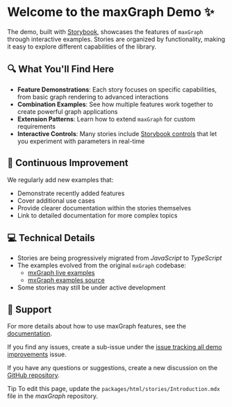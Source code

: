 <style>
  {`
    .tip {
      display: inline-block;
      border-radius: 1em;
      font-size: 11px;
      line-height: 12px;
      font-weight: 700;
      background: #E7FDD8;
      color: #66BF3C;
      padding: 4px 12px;
      margin-right: 10px;
      vertical-align: top;
    }

    .tip-wrapper {
      font-size: 13px;
      line-height: 20px;
      margin-top: 40px;
      margin-bottom: 40px;
    }

    .tip-wrapper code {
      font-size: 12px;
      display: inline-block;
    }
  `}
</style>


# Welcome to the maxGraph Demo ✨

The demo, built with [Storybook](https://storybook.js.org/), showcases the features of `maxGraph` through interactive examples. Stories are organized by functionality, making it easy to explore different capabilities of the library.

## 🔍 What You'll Find Here

- **Feature Demonstrations**: Each story focuses on specific capabilities, from basic graph rendering to advanced interactions
- **Combination Examples**: See how multiple features work together to create powerful graph applications
- **Extension Patterns**: Learn how to extend `maxGraph` for custom requirements
- **Interactive Controls**: Many stories include [Storybook controls](https://storybook.js.org/docs/7/essentials/controls) that let you experiment with parameters in real-time

## 🚀 Continuous Improvement

We regularly add new examples that:
- Demonstrate recently added features
- Cover additional use cases
- Provide clearer documentation within the stories themselves
- Link to detailed documentation for more complex topics

## 💻 Technical Details

- Stories are being progressively migrated from _JavaScript_ to _TypeScript_
- The examples evolved from the original `mxGraph` codebase:
  - [mxGraph live examples](https://jgraph.github.io/mxgraph/javascript/index.html)
  - [mxGraph examples source](https://github.com/jgraph/mxgraph/tree/v4.2.2/javascript/examples/)
- Some stories may still be under active development

## 🤝 Support

For more details about how to use maxGraph features, see the [documentation](https://maxgraph.github.io/maxGraph/docs/intro).

If you find any issues, create a sub-issue under the [issue tracking all demo improvements](https://github.com/maxGraph/maxGraph/issues/505) issue.

If you have any questions or suggestions, create a new discussion on the [GitHub repository](https://github.com/maxGraph/maxGraph/discussions/categories/q-a).

<div className="tip-wrapper">
  <span className="tip">Tip</span> To edit this page, update the <code>packages/html/stories/Introduction.mdx</code> file in the <i>maxGraph</i> repository.
</div>

